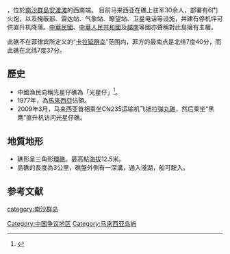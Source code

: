 {{NoteTA
|G1=地名
|T=zh-my:乌比乌比礁;zh-cn:光星仔礁;zh-tw:光星仔礁;
|1=zh-my:乌比乌比礁;zh-cn:光星仔礁;zh-tw:光星仔礁;
}}
{{Distinguish|光星礁}}
{{coord|7|37|00|N|113|56|00|E|scale:10000|display=title}}
{{Infobox Disputed Islands
| plural = yes
| name             =光星仔礁
| image name       = Ardasier Reef, Spratly Islands.png
| image caption    = 
| image size       = 
| locator map      = {{Location map+|Spratly Islands|float=center|width=300|caption=光星仔的位置 
|places=
{{location map~ |Spratly Islands|marksize=6 |lat=7.616667 |long=113.933333|label='''光星仔礁''' |position=bottom}}
}}
| map_custom       = 
| native name      = 
| native name link = 
| other_names         = 
| location         = [[南中国海|南中国海]]
| coordinates      = {{Coord|7|37|00|N|113|56|00|E|display=inline}}
| archipelago      = [[南沙群岛|南沙群岛]]
| total islands    = 
| major islands    = 
| area             =3.1公頃<ref>{{Cite web|url=https://www.52hrtt.com/ny/n/w/info/D1543546864979|title=我国南沙领土光星仔礁，马来西亚填陆46亩，人工岛上建有炮兵阵地|accessdate=2019-01-05|author=曾明伟|date=2018-12-06|publisher=|language=zh-cn|archive-date=2019-01-05|archive-url=https://web.archive.org/web/20190105201111/https://www.52hrtt.com/ny/n/w/info/D1543546864979|dead-url=no}}</ref>
| length           =
| width            =
| coastline        =
| highest mount    = 
| elevation        = 
| country = {{MYS}}
| country admin divisions title = 州
| country admin divisions = [[沙巴|沙巴]]
| country claim = {{PRC}}
| country claim divisions title = 地級市
| country claim divisions = [[海南省|海南省]][[三沙市|三沙市]]
| country 1 claim = {{ROC}}
| country 1 claim divisions title = 直轄市
| country 1 claim divisions = [[高雄市|高雄市]][[旗津區|旗津區]]
| country 2 claim = {{VNM}}
| country 2 claim divisions title = 縣
| country 2 claim divisions = [[慶和省|慶和省]][[長沙島縣|長沙島縣]]
| population       = 
| population as of = 
| density          = 
| ethnic groups    = 
| additional info  =
}}

{{地区用词|cn=光星仔礁|my=乌比乌比礁|tw=cn|start={{lang-ms|Terumbu Ubi-Ubi}}，西方文献称为Ardasier Reef}}，位於[[南沙群島|南沙群島]][[安渡滩|安渡滩]]的西南端。
目前马来西亚在礁上驻军30余人，部署有6门火炮，以及掩蔽部、雷达站、气象站、瞭望站、卫星电话等设施，并建有停机坪可供直升机降落。[[中華民國|中華民國]]、[[中華人民共和國|中華人民共和國]]及[[越南|越南]]等國亦聲稱對此島擁有主權。

此礁不在菲律宾所定义的“[[卡拉延市|卡拉延群岛]]”范围内，菲方的最南点是北纬7度40分，而此礁在北纬7度37分{{r|verafiles}}。

==歷史==
*中國漁民向稱光星仔礁為「光星仔」<ref>{{Cite journal|title=中国古代对南海诸岛的命名|author=刘南威|url=http://218.189.123.38/videoplayer/d20121209124439546.pdf?ich_u_r_i=9fe284f90649c48a323d281a3c9242d5&ich_s_t_a_r_t=0&ich_e_n_d=0&ich_k_e_y=1845078911750463272458&ich_t_y_p_e=1&ich_d_i_s_k_i_d=9&ich_s_e_q=1807844374&ich_u_n_i_t=1|journal=地理科學|issue=2|doi=|others=|year=1994|volume=14|page=106|pmid=}}{{Dead link|date=2018年10月 |bot=InternetArchiveBot |fix-attempted=yes }}</ref>。
*1977年，為[[馬來西亞|馬來西亞]]佔領。
*2009年3月，马来西亚首相乘坐CN235运输机飞抵拉[[弹丸礁|弹丸礁]]，然后乘坐“黑鹰”直升机访问光星仔礁。

==地質地形==
*礁形呈三角形[[環礁|環礁]]。最高點[[海拔|海拔]]12.5米。
*島礁的長度為3公里，礁盤外側有一深溝，通入淺湖，船可駛入。
==参考文献==
{{reflist|refs=
<ref name=verafiles>{{cite web |url=http://www.verafiles.org/docs/pd1596.pdf |title=Philippine Presidential Decree No. 1596 |access-date=31 August 2012 |url-status=dead |archive-url=https://web.archive.org/web/20131006170547/http://www.verafiles.org/docs/pd1596.pdf |archive-date=6 October 2013}}</ref>
}}

{{South China Sea Islands}}

[[Category:中国争议地区|Category:中国争议地区]]
[[Category:马来西亚岛屿|Category:马来西亚岛屿]]
[[category:南沙群岛|category:南沙群岛]]